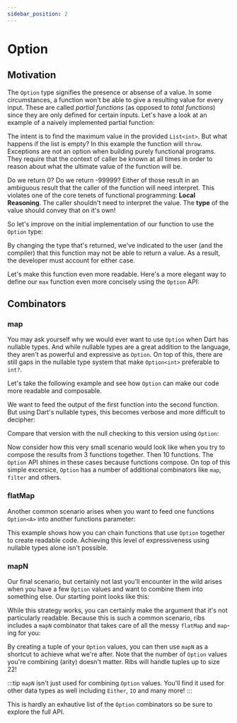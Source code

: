 ```yaml
---
sidebar_position: 2
---
```



# Option

## Motivation

The `Option` type signifies the presence or absense of a value. In some
circumstances, a function won't be able to give a resulting value for every
input. These are called *partial functions* (as opposed to *total functions*)
since they are only defined for certain inputs. Let's have a look at an
example of a naively implemented partial function:

<CodeSnippet language="dart" title="Our First Partial Function" snippet={OptionSnippet} section="naive" />

The intent is to find the maximum value in the provided `List<int>`. But what
happens if the list is empty? In this example the function will `throw`.
Exceptions are not an option when building purely functional programs.
They require that the context of caller be known at all times in order to
reason about what the ultimate value of the function will be.

Do we return 0? Do we return -99999? Either of
those result in an ambiguous result that the caller of the function will need
interpret. This violates one of the core tenets of functional programming:
**Local Reasoning**. The caller shouldn't need to interpret the value. The
**type** of the value should convey that on it's own!

So let's improve on the initial implementation of our function to use the
`Option` type:

<CodeSnippet language="dart" title="An Improvement" snippet={OptionSnippet} section="better" />

By changing the type that's returned, we've indicated to the user (and the compiler)
that this function may not be able to return a value. As a result, the
developer must account for either case.

Let's make this function even more readable. Here's a more elegant way to
define our `max` function even more concisely using the `Option` API:

<CodeSnippet language="dart" title="Using Option API" snippet={OptionSnippet} section="better-yet" />

## Combinators

### map

You may ask yourself why we would ever want to use `Option` when Dart has
nullable types. And while nullable types are a great addition to the language,
they aren't as powerful and expressive as `Option`. On top of this, there are
still gaps in the nullable type system that make `Option<int>` preferable to
`int?`.

Let's take the following example and see how `Option` can make our code more
readable and composable.

<CodeSnippet language="dart" title="Contrived Nullable Functions" snippet={OptionSnippet} section="combinators-1" />

We want to feed the output of the first function into the second function.
But using Dart's nullable types, this becomes verbose and more difficult to
decipher:

<CodeSnippet language="dart" title="Composing Nullable Values" snippet={OptionSnippet} section="combinators-2" />

Compare that version with the null checking to this version using `Option`:

<CodeSnippet language="dart" title="Composing Option Values" snippet={OptionSnippet} section="combinators-3" />

Now consider how this very small scenario would look like when you try to
compose the results from 3 functions together. Then 10 functions. The `Option`
API shines in these cases because functions compose. On top of this simple
excersice, `Option` has a number of additional combinators like `map`, `filter`
and others.

### flatMap

Another common scenario arises when you want to feed one functions `Option<A>`
into another functions parameter:

<CodeSnippet language="dart" title="Composing Option Values" snippet={OptionSnippet} section="flatmap-1" />

This example shows how you can chain functions that use `Option` together to
create readable code. Achieving this level of expressiveness using nullable types
alone isn't possible.

### mapN

Our final scenario, but certainly not last you'll encounter in the wild arises
when you have a few `Option` values and want to combine them into something else.
Our starting point looks like this:

<CodeSnippet language="dart" title="Combining Option Values - Naive" snippet={OptionSnippet} section="mapN-1" />

While this strategy works, you can certainly make the argument that it's not
particularly readable. Because this is such a common scenario, ribs includes a
`mapN` combinator that takes care of all the messy `flatMap` and `map`-ing
for you:

<CodeSnippet language="dart" title="Combining Option Values - Naive" snippet={OptionSnippet} section="mapN-2" />

By creating a tuple of your `Option` values, you can then use `mapN` as a
shortcut to achieve what we're after. Note that the number of `Option`
values you're combining (arity) doesn't matter. Ribs will handle tuples up to
size 22!

:::tip
`mapN` isn't just used for combining `Option` values. You'll find it used
for other data types as well including `Either`, `IO` and many more!
:::

This is hardly an exhautive list of the `Option` combinators so be sure to
explore the full API.